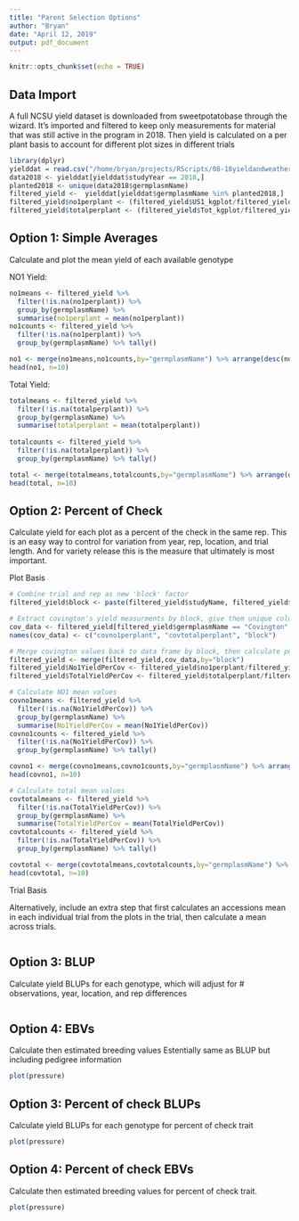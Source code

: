```yaml
---
title: "Parent Selection Options"
author: "Bryan"
date: "April 12, 2019"
output: pdf_document
---
```


```r
knitr::opts_chunk$set(echo = TRUE)
```

## Data Import

A  full NCSU yield dataset is downloaded from sweetpotatobase through the wizard. It's imported and filtered to keep only measurements for material that was still active in the program in 2018. Then yield is calculated on a per plant basis to account for different plot sizes in different trials

```r
library(dplyr)
yielddat = read.csv("/home/bryan/projects/RScripts/08-18yieldandweatherHCRCUN.csv", header=T)
data2018 <- yielddat[yielddat$studyYear == 2018,]
planted2018 <- unique(data2018$germplasmName)
filtered_yield <-  yielddat[yielddat$germplasmName %in% planted2018,]
filtered_yield$no1perplant <- (filtered_yield$US1_kgplot/filtered_yield$PltsHrv_plot)
filtered_yield$totalperplant <- (filtered_yield$Tot_kgplot/filtered_yield$PltsHrv_plot)
```

## Option 1: Simple Averages

Calculate and plot the mean yield of each available genotype

NO1 Yield:

```r
no1means <- filtered_yield %>% 
  filter(!is.na(no1perplant)) %>%
  group_by(germplasmName) %>%
  summarise(no1perplant = mean(no1perplant))
no1counts <- filtered_yield %>% 
  filter(!is.na(no1perplant)) %>%
  group_by(germplasmName) %>% tally()

no1 <- merge(no1means,no1counts,by="germplasmName") %>% arrange(desc(no1perplant))
head(no1, n=10)
```

Total Yield:

```r
totalmeans <- filtered_yield %>% 
  filter(!is.na(totalperplant)) %>%
  group_by(germplasmName) %>%
  summarise(totalperplant = mean(totalperplant))
  
totalcounts <- filtered_yield %>% 
  filter(!is.na(totalperplant)) %>%
  group_by(germplasmName) %>% tally()

total <- merge(totalmeans,totalcounts,by="germplasmName") %>% arrange(desc(totalperplant))
head(total, n=10)
```

## Option 2: Percent of Check

Calculate yield for each plot as a percent of the check in the same rep. This is an easy way to control for variation from year, rep, location, and trial length. And for variety release this is the measure that ultimately is most important.

Plot Basis

```r
# Combine trial and rep as new 'block' factor
filtered_yield$block <- paste(filtered_yield$studyName, filtered_yield$replicate, sep='') 

# Extract covington's yield measurments by block, give them unique column names
cov_data <- filtered_yield[filtered_yield$germplasmName == "Covington", c("no1perplant","totalperplant","block")]
names(cov_data) <- c("covno1perplant", "covtotalperplant", "block")

# Merge covington values back to data frame by block, then calculate percent cov traits
filtered_yield <- merge(filtered_yield,cov_data,by="block")
filtered_yield$No1YieldPerCov <- filtered_yield$no1perplant/filtered_yield$covno1perplant
filtered_yield$TotalYieldPerCov <- filtered_yield$totalperplant/filtered_yield$covtotalperplant

# Calculate NO1 mean values
covno1means <- filtered_yield %>% 
  filter(!is.na(No1YieldPerCov)) %>%
  group_by(germplasmName) %>%
  summarise(No1YieldPerCov = mean(No1YieldPerCov))
covno1counts <- filtered_yield %>% 
  filter(!is.na(No1YieldPerCov)) %>%
  group_by(germplasmName) %>% tally()

covno1 <- merge(covno1means,covno1counts,by="germplasmName") %>% arrange(desc(No1YieldPerCov))
head(covno1, n=10)

# Calculate total mean values
covtotalmeans <- filtered_yield %>% 
  filter(!is.na(TotalYieldPerCov)) %>%
  group_by(germplasmName) %>%
  summarise(TotalYieldPerCov = mean(TotalYieldPerCov))
covtotalcounts <- filtered_yield %>% 
  filter(!is.na(TotalYieldPerCov)) %>%
  group_by(germplasmName) %>% tally()

covtotal <- merge(covtotalmeans,covtotalcounts,by="germplasmName") %>% arrange(desc(TotalYieldPerCov))
head(covtotal, n=10)

```

Trial Basis

Alternatively, include an extra step that first calculates an accessions mean in each individual trial from the plots in the trial, then calculate a mean across trials.

```r



```


## Option 3: BLUP

Calculate yield BLUPs for each genotype, which will adjust for # observations, year, location, and rep differences

```r

```

## Option 4: EBVs

Calculate then estimated breeding values Estentially same as BLUP but including pedigree information

```r
plot(pressure)
```

## Option 3: Percent of check BLUPs

Calculate yield BLUPs for each genotype for percent of check trait
```r
plot(pressure)
```

## Option 4: Percent of check EBVs

Calculate then estimated breeding values for percent of check trait. 
```r
plot(pressure)
```